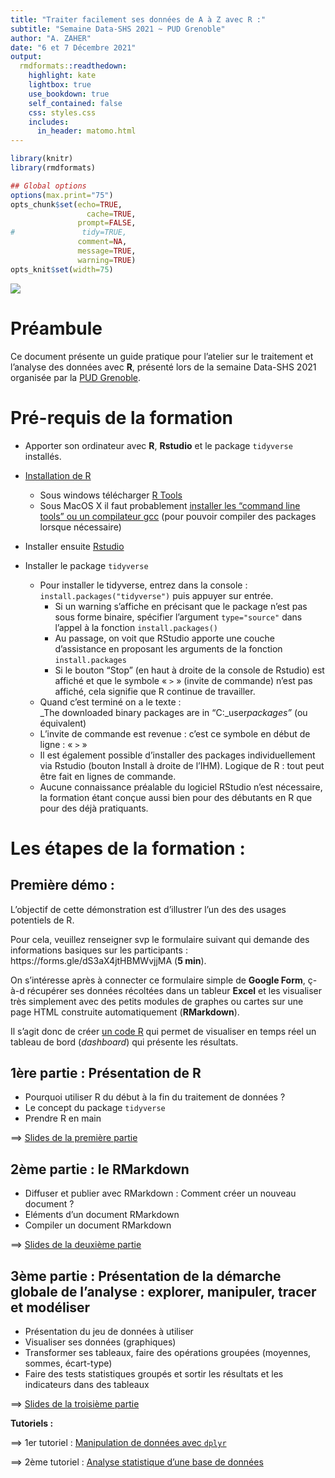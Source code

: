 ```yaml
---
title: "Traiter facilement ses données de A à Z avec R :"
subtitle: "Semaine Data-SHS 2021 ~ PUD Grenoble"
author: "A. ZAHER"
date: "6 et 7 Décembre 2021"
output:
  rmdformats::readthedown:
    highlight: kate
    lightbox: true
    use_bookdown: true
    self_contained: false
    css: styles.css
    includes:
      in_header: matomo.html
---
```



```r
library(knitr)
library(rmdformats)

## Global options
options(max.print="75")
opts_chunk$set(echo=TRUE,
	             cache=TRUE,
               prompt=FALSE,
#               tidy=TRUE,
               comment=NA,
               message=TRUE,
               warning=TRUE)
opts_knit$set(width=75)

```

![](Slides/img/semaine-data-shs_2021.png)

# Préambule

Ce document présente un guide pratique pour l'atelier sur le traitement et l'analyse des données avec **R**, présenté lors de la semaine Data-SHS 2021 organisée par la [PUD Grenoble](https://www.msh-alpes.fr/plateformes/pud-ga). 


# Pré-requis de la formation

 * Apporter son ordinateur avec **R**, **Rstudio** et le package `tidyverse` installés.

 * [Installation de R](https://cloud.r-project.org/)
   - Sous windows télécharger [R Tools](https://cran.r-project.org/bin/windows/Rtools/)
   - Sous MacOS X il faut probablement [installer les "command line tools" ou un compilateur gcc](https://github.com/kennethreitz/osx-gcc-installer) (pour pouvoir compiler des packages lorsque nécessaire)
   
 * Installer ensuite [Rstudio](https://www.rstudio.com/products/rstudio/download/preview/)
 
 * Installer le package `tidyverse` 
   - Pour installer le tidyverse, entrez dans la console : `install.packages("tidyverse")` puis appuyer sur entrée. 
       * Si un warning s'affiche en précisant que le package n'est pas sous forme binaire, spécifier l'argument `type="source"` dans l'appel à la fonction `install.packages()`
       * Au passage, on voit que RStudio apporte une couche d'assistance en proposant les arguments de la fonction `install.packages`
       * Si le bouton "Stop" (en haut à droite de la console de Rstudio) est affiché et que le symbole « `>` » (invite de commande) n'est pas affiché, cela signifie que R continue de travailler. 
   * Quand c’est terminé on a le texte :  
   _The downloaded binary packages are in "C:\Users\name_user\AppData\Local\Temp\RtmpCgQOmA\downloaded_packages"_ (ou équivalent)
   * L’invite de commande est revenue : c’est ce symbole en début de ligne : « `>` »
   * Il est également possible d'installer des packages individuellement via Rstudio (bouton Install à droite de l'IHM). Logique de R : tout peut être fait en lignes de commande.
   * Aucune connaissance préalable du logiciel RStudio n’est nécessaire, la formation étant conçue aussi bien pour des débutants en R que pour des déjà pratiquants.

# Les étapes de la formation : 

## Première démo : {-} 

L'objectif de cette démonstration est d'illustrer l'un des des usages potentiels de R.

Pour cela, veuillez renseigner svp le formulaire suivant qui demande des informations basiques sur les participants : https://forms.gle/dS3aX4jtHBMWvjjMA (__5 min__).

On s'intéresse après à connecter ce formulaire simple de __Google Form__, ç-à-d récupérer ses données récoltées dans un tableur __Excel__ et les visualiser très simplement avec des petits modules de graphes ou cartes sur une page HTML construite automatiquement (__RMarkdown__).  

Il s'agit donc de créer [un code R](https://github.com/zaher-stat/Atelier-R-Semaine-DATA-SHS/blob/ZAHER_Ahmed/dashboard.Rmd) qui permet de visualiser en temps réel un tableau de bord (*dashboard*) qui présente les résultats. 

## 1ère partie : Présentation de R {-}

- Pourquoi utiliser R du début à la fin du traitement de données ?
- Le concept du package `tidyverse`
- Prendre R en main

<!-- ![](./img/global_process.png) -->


==> [Slides de la première partie](./Slides/1_Présentation_R.html)

## 2ème partie : le RMarkdown {-}

- Diffuser et publier avec RMarkdown : Comment créer un nouveau document ?
- Eléments d'un document RMarkdown
- Compiler un document RMarkdown

==> [Slides de la deuxième partie](./Slides/2_Présentation_RMarkdown.html)

## 3ème partie : Présentation de la démarche globale de l'analyse : explorer, manipuler, tracer et modéliser {-}

- Présentation du jeu de données à utiliser
- Visualiser ses données (graphiques)
- Transformer ses tableaux, faire des opérations groupées (moyennes, sommes, écart-type)
- Faire des tests statistiques groupés et sortir les résultats et les indicateurs dans des tableaux

==> [Slides de la troisième partie](./Slides/3_Démarche_Globale_Analyse.html)

**Tutoriels :**

==> 1er tutoriel : [Manipulation de données avec `dplyr`](./Tutoriels/1_data_manipulation.html)

==> 2ème tutoriel : [Analyse statistique d'une base de données](./Tutoriels/2_data_analysis.html)


